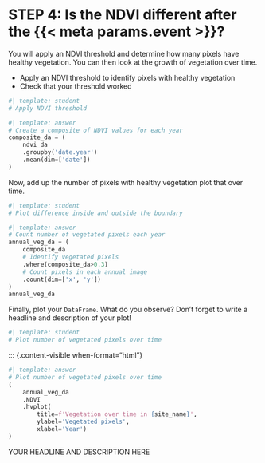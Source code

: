 # STEP 4: Is the NDVI different after the {{< meta params.event >}}?

You will apply an NDVI threshold and determine how many pixels have healthy vegetation. You can then look at the growth of vegetation over time.

::: {.callout-task}

  * Apply an NDVI threshold to identify pixels with healthy vegetation
  * Check that your threshold worked
  
:::

```python
#| template: student
# Apply NDVI threshold
```

::: {.content-visible when-format="html"}
```python
#| template: answer
# Create a composite of NDVI values for each year
composite_da = (
    ndvi_da
    .groupby('date.year')
    .mean(dim=['date'])
)
```
:::


Now, add up the number of pixels with healthy vegetation plot that over time. 

```python
#| template: student
# Plot difference inside and outside the boundary
```

::: {.content-visible when-format="html"}
```python
#| template: answer
# Count number of vegetated pixels each year
annual_veg_da = (
    composite_da
    # Identify vegetated pixels
    .where(composite_da>0.3)
    # Count pixels in each annual image
    .count(dim=['x', 'y'])
)
annual_veg_da
```
:::


Finally, plot your `DataFrame`. What do you observe? Don't forget to write a headline and description of your plot!

```python
#| template: student
# Plot number of vegetated pixels over time
```

::: {.content-visible when-format="html"}
```python
#| template: answer
# Plot number of vegetated pixels over time
(
    annual_veg_da
    .NDVI
    .hvplot(
        title=f'Vegetation over time in {site_name}',
        ylabel='Vegetated pixels',
        xlabel='Year')
)
```

::: {.content-visible when-format="ipynb"}
:::: {.cell .markdown}
YOUR HEADLINE AND DESCRIPTION HERE
::::
:::
